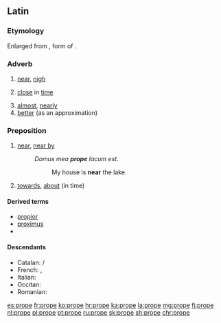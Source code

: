 ==Latin==
===Etymology=== 
Enlarged from {{etyl|ine-pro|la}} {{m|ine-pro|*pro-}}, form of {{m|ine-pro|*por-}}.
===Adverb===
{{la-adv|prope|propius||proximus}}

# [[near]], [[nigh]]
# {{context|figuratively|lang=la}} [[close]] in [[time]]
# [[almost]], [[nearly]]
# [[better]] (as an approximation)

===Preposition===
{{head|la|preposition}}

# {{context|with accusative|lang=la}} [[near]], [[near by]]
#: ''Domus mea '''prope''' lacum est.''
#:: My house is '''near''' the lake.
# {{context|figuratively|lang=la}} [[towards]], [[about]] (in time)

====Derived terms====
* [[propior]]
* [[proximus]]
* {{l|la|propitius}}

====Descendants====
* Catalan: {{l|ca|prop}} / {{l|ca|proper}}
* French: {{l|fr|prochain}}, {{l|fr|proche}}
* Italian: {{l|it|propio}}
* Occitan: {{l|oc|prèp}}
* Romanian: {{l|ro|aproape}}

[[es:prope]]
[[fr:prope]]
[[ko:prope]]
[[hr:prope]]
[[ka:prope]]
[[la:prope]]
[[mg:prope]]
[[fj:prope]]
[[nl:prope]]
[[pl:prope]]
[[pt:prope]]
[[ru:prope]]
[[sk:prope]]
[[sh:prope]]
[[chr:prope]]